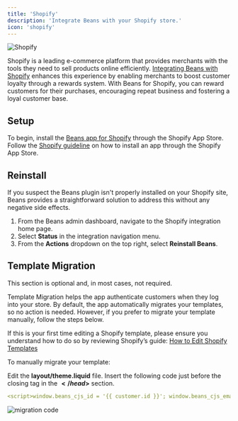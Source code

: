 ```yaml
---
title: 'Shopify'
description: 'Integrate Beans with your Shopify store.'
icon: 'shopify'
---
```


<Frame>
  <img src="/assets/images/integrations/shopify/hero.webp" alt="Shopify" style={{ borderRadius: '0.5rem' }} />
</Frame>

Shopify is a leading e-commerce platform that provides
merchants with the tools they need to sell products online efficiently.
[Integrating Beans with Shopify](https://www.trybeans.com/integrations/radix:shopify)
enhances this experience by enabling merchants to boost
customer loyalty through a rewards system. With Beans for Shopify, you can reward customers for their
purchases, encouraging repeat business and fostering a loyal customer base.

## Setup

To begin, install the [Beans app for Shopify](https://apps.shopify.com/beans)
through the Shopify App Store. Follow the
[Shopify guideline](https://help.shopify.com/en/manual/apps/installing-apps#install-through-the-shopify-app-store)
on how to install an app through the Shopify App Store.

## Reinstall

If you suspect the Beans plugin isn't properly installed on your Shopify site,
Beans provides a straightforward solution to address this without any negative side effects.

1. From the Beans admin dashboard, navigate to the Shopify integration home page.
2. Select **Status** in the integration navigation menu.
3. From the **Actions** dropdown on the top right, select **Reinstall Beans**.

## Template Migration

This section is optional and, in most cases, not required.

Template Migration helps the app authenticate customers when they log into your store. By default, the app automatically migrates your templates,
so no action is needed. However, if you prefer to migrate your template manually, follow the steps below.

If this is your first time editing a Shopify template, please ensure you understand how to do so by reviewing Shopify’s guide:
[How to Edit Shopify Templates](https://help.shopify.com/en/manual/using-themes/change-the-layout/theme-code)

To manually migrate your template:

Edit the **layout/theme.liquid** file.
Insert the following code just before the closing tag in the **$</head>$** section.

```yaml
<script>window.beans_cjs_id = '{{ customer.id }}'; window.beans_cjs_email = '{{ customer.email }}';</script>
```

<Frame>
  <img
    src="/assets/images/integrations/shopify/migration-code.webp"
    alt="migration code"
    style={{ borderRadius: '0.5rem' }}
  />
</Frame>
